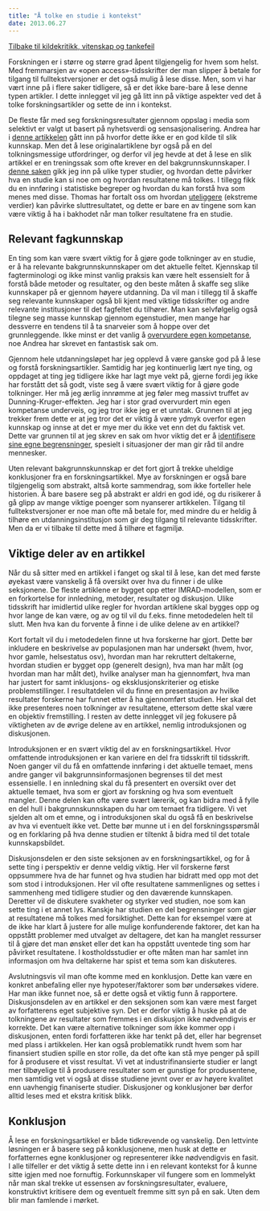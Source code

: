 ```yaml
---
title: "Å tolke en studie i kontekst"
date: 2013.06.27
---
```


[Tilbake til kildekritikk, vitenskap og tankefeil](../../kildekritikk.qmd)

Forskningen er i større og større grad åpent tilgjengelig for hvem som helst. Med fremmarsjen av «open access»-tidsskrifter der man slipper å betale for tilgang til fulltekstversjoner er det også mulig å lese disse. Men, som vi har vært inne på i flere saker tidligere, så er det ikke bare-bare å lese denne typen artikler. I dette innlegget vil jeg gå litt inn på viktige aspekter ved det å tolke forskningsartikler og sette de inn i kontekst.

De fleste får med seg forskningsresultater gjennom oppslag i media som selektivt er valgt ut basert på nyhetsverdi og sensasjonalisering. Andrea har i [denne artikkelen](http://www.friskogfunksjonell.no/ikke-tro-alt-du-leser/ "Ikke tro alt du leser!") gått inn på hvorfor dette ikke er en god kilde til slik kunnskap. Men det å lese originalartiklene byr også på en del tolkningsmessige utfordringer, og derfor vil jeg hevde at det å lese en slik artikkel er en treningssak som ofte krever en del bakgrunnskunnskaper. I [denne saken](http://www.friskogfunksjonell.no/signifikans-og-alt-det-der/ "Signifikans og alt det der") gikk jeg inn på ulike typer studier, og hvordan dette påvirker hva en studie kan si noe om og hvordan resultatene må tolkes. I tillegg fikk du en innføring i statistiske begreper og hvordan du kan forstå hva som menes med disse. Thomas har fortalt oss om hvordan [uteliggere](http://www.friskogfunksjonell.no/soyaprotein-ostrogen-og-uteliggere-hvorfor-du-skal-vaere-obs-pa-feilkilder/ "Soyaprotein, østrogen og uteliggere – Hvorfor du skal være obs på feilkilder") (ekstreme verdier) kan påvirke sluttresultatet, og dette er bare en av tingene som kan være viktig å ha i bakhodet når man tolker resultatene fra en studie.

## Relevant fagkunnskap

En ting som kan være svært viktig for å gjøre gode tolkninger av en studie, er å ha relevante bakgrunnskunnskaper om det aktuelle feltet. Kjennskap til fagterminologi og ikke minst vanlig praksis kan være helt essensielt for å forstå både metoder og resultater, og den beste måten å skaffe seg slike kunnskaper på er gjennom høyere utdanning. Da vil man i tillegg til å skaffe seg relevante kunnskaper også bli kjent med viktige tidsskrifter og andre relevante institusjoner til det fagfeltet du tilhører. Man kan selvfølgelig også tilegne seg masse kunnskap gjennom egenstudier, men mange har dessverre en tendens til å ta snarveier som å hoppe over det grunnleggende. Ikke minst er det vanlig å [overvurdere egen kompetanse](http://www.friskogfunksjonell.no/inkompetent-uten-a-vite-det-dunning-kruger-effekten/ "Inkompetent uten å vite det – Dunning-Kruger-effekten"), noe Andrea har skrevet en fantastisk sak om.

Gjennom hele utdanningsløpet har jeg opplevd å være ganske god på å lese og forstå forskningsartikler. Samtidig har jeg kontinuerlig lært nye ting, og oppdaget at ting jeg tidligere ikke har lagt mye vekt på, gjerne fordi jeg ikke har forstått det så godt, viste seg å være svært viktig for å gjøre gode tolkninger. Her må jeg ærlig innrømme at jeg føler meg massivt truffet av Dunning-Kruger-effekten. Jeg har i stor grad overvurdert min egen kompetanse underveis, og jeg tror ikke jeg er et unntak. Grunnen til at jeg trekker frem dette er at jeg tror det er viktig å være ydmyk overfor egen kunnskap og innse at det er mye mer du ikke vet enn det du faktisk vet. Dette var grunnen til at jeg skrev en sak om hvor viktig det er å [identifisere sine egne begrensninger](http://www.friskogfunksjonell.no/kjenn-dine-begrensninger/ "Rådgiver – kjenn dine begrensninger!"), spesielt i situasjoner der man gir råd til andre mennesker.

Uten relevant bakgrunnskunnskap er det fort gjort å trekke uheldige konklusjoner fra en forskningsartikkel. Mye av forskningen er også bare tilgjengelig som abstrakt, altså korte sammendrag, som ikke forteller hele historien. Å bare basere seg på abstrakt er aldri en god idé, og du risikerer å gå glipp av mange viktige poenger som nyanserer artikkelen. Tilgang til fulltekstversjoner er noe man ofte må betale for, med mindre du er heldig å tilhøre en utdanningsinstitusjon som gir deg tilgang til relevante tidsskrifter. Men da er vi tilbake til dette med å tilhøre et fagmiljø.

## Viktige deler av en artikkel

Når du så sitter med en artikkel i fanget og skal til å lese, kan det med første øyekast være vanskelig å få oversikt over hva du finner i de ulike seksjonene. De fleste artiklene er bygget opp etter IMRAD-modellen, som er en forkortelse for innledning, metoder, resultater og diskusjon. Ulike tidsskrift har imidlertid ulike regler for hvordan artiklene skal bygges opp og hvor lange de kan være, og av og til vil du f.eks. finne metodedelen helt til slutt. Men hva kan du forvente å finne i de ulike delene av en artikkel?

Kort fortalt vil du i metodedelen finne ut hva forskerne har gjort. Dette bør inkludere en beskrivelse av populasjonen man har undersøkt (hvem, hvor, hvor gamle, helsestatus osv), hvordan man har rekruttert deltakerne, hvordan studien er bygget opp (generelt design), hva man har målt (og hvordan man har målt det), hvilke analyser man ha gjennomført, hva man har justert for samt inklusjons- og eksklusjonskriterier og etiske problemstillinger. I resultatdelen vil du finne en presentasjon av hvilke resultater forskerne har funnet etter å ha gjennomført studien. Her skal det ikke presenteres noen tolkninger av resultatene, ettersom dette skal være en objektiv fremstilling. I resten av dette innlegget vil jeg fokusere på viktigheten av de øvrige delene av en artikkel, nemlig introduksjonen og diskusjonen.

Introduksjonen er en svært viktig del av en forskningsartikkel. Hvor omfattende introduksjonen er kan variere en del fra tidsskrift til tidsskrift. Noen ganger vil du få en omfattende innføring i det aktuelle temaet, mens andre ganger vil bakgrunnsinformasjonen begrenses til det mest essensielle. I en innledning skal du få presentert en oversikt over det aktuelle temaet, hva som er gjort av forskning og hva som eventuelt mangler. Denne delen kan ofte være svært lærerik, og kan bidra med å fylle en del hull i bakgrunnskunnskapen du har om temaet fra tidligere. Vi vet sjelden alt om et emne, og i introduksjonen skal du også få en beskrivelse av hva vi eventuelt ikke vet. Dette bør munne ut i en del forskningsspørsmål og en forklaring på hva denne studien er tiltenkt å bidra med til det totale kunnskapsbildet.

Diskusjonsdelen er den siste seksjonen av en forskningsartikkel, og for å sette ting i perspektiv er denne veldig viktig. Her vil forskerne først oppsummere hva de har funnet og hva studien har bidratt med opp mot det som stod i introduksjonen. Her vil ofte resultatene sammenlignes og settes i sammenheng med tidligere studier og den daværende kunnskapen. Deretter vil de diskutere svakheter og styrker ved studien, noe som kan sette ting i et annet lys. Kanskje har studien en del begrensninger som gjør at resultatene må tolkes med forsiktighet. Dette kan for eksempel være at de ikke har klart å justere for alle mulige konfunderende faktorer, det kan ha oppstått problemer med utvalget av deltagere, det kan ha manglet ressurser til å gjøre det man ønsket eller det kan ha oppstått uventede ting som har påvirket resultatene. I kostholdsstudier er ofte måten man har samlet inn informasjon om hva deltakerne har spist et tema som kan diskuteres.

Avslutningsvis vil man ofte komme med en konklusjon. Dette kan være en konkret anbefaling eller nye hypoteser/faktorer som bør undersøkes videre. Har man ikke funnet noe, så er dette også et viktig funn å rapportere. Diskusjonsdelen av en artikkel er den seksjonen som kan være mest farget av forfatterens eget subjektive syn. Det er derfor viktig å huske på at de tolkningene av resultater som fremmes i en diskusjon ikke nødvendigvis er korrekte. Det kan være alternative tolkninger som ikke kommer opp i diskusjonen, enten fordi forfatteren ikke har tenkt på det, eller har begrenset med plass i artikkelen. Her kan også problematikk rundt hvem som har finansiert studien spille en stor rolle, da det ofte kan stå mye penger på spill for å produsere et visst resultat. Vi vet at industrifinansierte studier er langt mer tilbøyelige til å produsere resultater som er gunstige for produsentene, men samtidig vet vi også at disse studiene jevnt over er av høyere kvalitet enn uavhengig finaniserte studier. Diskusjoner og konklusjoner bør derfor alltid leses med et ekstra kritisk blikk.

## Konklusjon

Å lese en forskningsartikkel er både tidkrevende og vanskelig. Den lettvinte løsningen er å basere seg på konklusjonene, men husk at dette er forfatternes egne konklusjoner og representerer ikke nødvendigvis en fasit. I alle tilfeller er det viktig å sette dette inn i en relevant kontekst for å kunne sitte igjen med noe fornuftig. Forkunnskaper vil fungere som en lommelykt når man skal trekke ut essensen av forskningsresultater, evaluere, konstruktivt kritisere dem og eventuelt fremme sitt syn på en sak. Uten dem blir man famlende i mørket.
